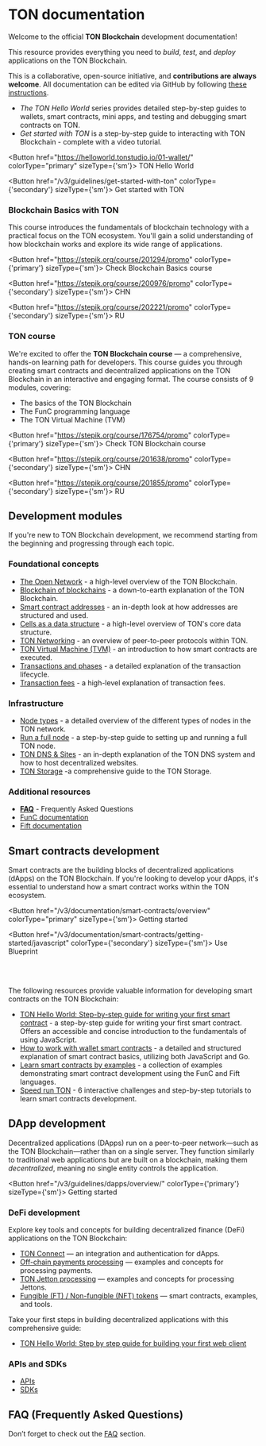 

# TON documentation

Welcome to the official **TON Blockchain** development documentation!

This resource provides everything you need to *build*, *test*, and *deploy* applications on the TON Blockchain.

This is a collaborative, open-source initiative, and **contributions are always welcome**. All documentation can be edited via GitHub by following [these instructions](/v3/contribute).

* *The TON Hello World* series provides detailed step-by-step guides to wallets, smart contracts, mini apps, and testing and debugging smart contracts on TON.
* *Get started with TON* is a step-by-step guide to interacting with TON Blockchain - complete with a video tutorial.

<Button href="https://helloworld.tonstudio.io/01-wallet/" colorType="primary" sizeType={'sm'}>
  TON Hello World
</Button>

<Button href="/v3/guidelines/get-started-with-ton" colorType={'secondary'} sizeType={'sm'}>
  Get started with TON
</Button>

### Blockchain Basics with TON

This course introduces the fundamentals of blockchain technology with a practical focus on the TON ecosystem. You'll gain a solid understanding of how blockchain works and explore its wide range of applications.

<Button href="https://stepik.org/course/201294/promo" colorType={'primary'} sizeType={'sm'}>
  Check Blockchain Basics course
</Button>

<Button href="https://stepik.org/course/200976/promo" colorType={'secondary'} sizeType={'sm'}>
  CHN
</Button>

<Button href="https://stepik.org/course/202221/promo" colorType={'secondary'} sizeType={'sm'}>
  RU
</Button>

### TON course

We're excited to offer the **TON Blockchain course** — a comprehensive, hands-on learning path for developers. This course guides you through creating smart contracts and decentralized applications on the TON Blockchain in an interactive and engaging format.
The course consists of 9 modules, covering:

* The basics of the TON Blockchain
* The FunC programming language
* The TON Virtual Machine (TVM)

<Button href="https://stepik.org/course/176754/promo" colorType={'primary'} sizeType={'sm'}>
  Check TON Blockchain course
</Button>

<Button href="https://stepik.org/course/201638/promo" colorType={'secondary'} sizeType={'sm'}>
  CHN
</Button>

<Button href="https://stepik.org/course/201855/promo" colorType={'secondary'} sizeType={'sm'}>
  RU
</Button>

## Development modules

If you're new to TON Blockchain development, we recommend starting from the beginning and progressing through each topic.

### Foundational concepts

* [The Open Network](/v3/concepts/dive-into-ton/introduction) - a high-level overview of the TON Blockchain.
* [Blockchain of blockchains](/v3/concepts/dive-into-ton/ton-blockchain/blockchain-of-blockchains) - a down-to-earth explanation of the TON Blockchain.
* [Smart contract addresses](/v3/documentation/smart-contracts/addresses) - an in-depth look at how addresses are structured and used.
* [Cells as a data structure](/v3/concepts/dive-into-ton/ton-blockchain/cells-as-data-storage) - a high-level overview of TON's core data structure.
* [TON Networking](/v3/concepts/dive-into-ton/ton-blockchain/ton-networking) - an overview of peer-to-peer protocols within TON.
* [TON Virtual Machine (TVM)](/v3/documentation/tvm/tvm-overview) - an introduction to how smart contracts are executed.
* [Transactions and phases](/v3/documentation/tvm/tvm-overview#transactions-and-phases) - a detailed explanation of the transaction lifecycle.
* [Transaction fees](/v3/documentation/smart-contracts/transaction-fees/fees) - a high-level explanation of transaction fees.

### Infrastructure

* [Node types](/v3/documentation/infra/nodes/node-types) - a detailed overview of the different types of nodes in the TON network.
* [Run a full node](/v3/guidelines/nodes/running-nodes/full-node) - a step-by-step guide to setting up and running a full TON node.
* [TON DNS & Sites](/v3/guidelines/web3/ton-dns/dns) - an in-depth explanation of the TON DNS system and how to host decentralized websites.
* [TON Storage](/v3/guidelines/web3/ton-storage/storage-daemon) -a comprehensive guide to the TON Storage.

### Additional resources

* [**FAQ**](/v3/documentation/faq) - Frequently Asked Questions
* [FunC documentation](/v3/documentation/smart-contracts/func/overview)
* [Fift documentation](/v3/documentation/smart-contracts/fift/overview)

## Smart contracts development

Smart contracts are the building blocks of decentralized applications (dApps) on the TON Blockchain.
If you're looking to develop your dApps, it's essential to understand how a smart contract works within the TON ecosystem.

<Button href="/v3/documentation/smart-contracts/overview" colorType="primary" sizeType={'sm'}>
  Getting started
</Button>

<Button href="/v3/documentation/smart-contracts/getting-started/javascript" colorType={'secondary'} sizeType={'sm'}>
  Use Blueprint
</Button>

<br />

<br />

The following resources provide valuable information for developing smart contracts on the TON Blockchain:

* [TON Hello World: Step-by-step guide for writing your first smart contract](https://helloworld.tonstudio.io/02-contract/) - a step-by-step guide for writing your first smart contract. Offers an accessible and concise introduction to the fundamentals of using JavaScript.
* [How to work with wallet smart contracts](/v3/guidelines/smart-contracts/howto/wallet) - a detailed and structured explanation of smart contract basics, utilizing both JavaScript and Go.
* [Learn smart contracts by examples](/v3/documentation/smart-contracts/contracts-specs/examples) - a collection of examples demonstrating smart contract development using the FunC and Fift languages.
* [Speed run TON](/v3/documentation/smart-contracts/contracts-specs/examples) - 6 interactive challenges and step-by-step tutorials to learn smart contracts development.

## DApp development

Decentralized applications (DApps) run on a peer-to-peer network—such as the TON Blockchain—rather than on a single server.
They function similarly to traditional web applications but are built on a blockchain, making them *decentralized*, meaning no single entity controls the application.

<Button href="/v3/guidelines/dapps/overview/" colorType={'primary'} sizeType={'sm'}>
  Getting started
</Button>

### DeFi development

Explore key tools and concepts for building decentralized finance (DeFi) applications on the TON Blockchain:

* [TON Connect](/v3/guidelines/ton-connect/overview) — an integration and authentication for dApps.
* [Off-chain payments processing](/v3/guidelines/dapps/asset-processing/payments-processing) — examples and concepts for processing payments.
* [TON Jetton processing](/v3/guidelines/dapps/asset-processing/jettons) — examples and concepts for processing Jettons.
* [Fungible (FT) / Non-fungible (NFT) tokens](/v3/documentation/dapps/defi/tokens) — smart contracts, examples, and tools.

Take your first steps in building decentralized applications with this comprehensive guide:

* [TON Hello World: Step by step guide for building your first web client](https://helloworld.tonstudio.io/03-client/)

### APIs and SDKs

* [APIs](/v3/guidelines/dapps/apis-sdks/api-types)
* [SDKs](/v3/guidelines/dapps/apis-sdks/sdk)

## FAQ (Frequently Asked Questions)

Don’t forget to check out the [FAQ](/v3/documentation/faq) section.

<Feedback />
